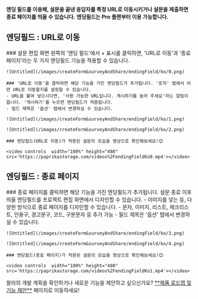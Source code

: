 
<Callout type='info' emoji="🔔">**엔딩 필드를 이용해, 설문을 끝낸 응답자를 특정 URL로 이동시키거나 설문을 제출하면 종료 페이지를 띄울 수 있습니다.**</Callout>
<Callout type='warning' emoji="⚠️">**엔딩필드는 Pro 플랜부터 이용 가능합니다.**</Callout>

## 엔딩필드 : URL로 이동

<Steps>
    ### 설문 편집 화면 왼쪽의 '엔딩 필드'에서 + 표시를 클릭하면, 'URL로 이동'과 '종료 페이지'라는 두 가지 엔딩필드 기능을 적용할 수 있습니다.

    ![Untitled](/images/createForm&surveyAndShare/endingField/ko/0.png)

    ### 'URL로 이동'을 클릭하면 해당 기능을 가진 엔딩필드가 추가됩니다. '로직' 탭에서 어떤 URL로 이동할지를 설정할 수 있습니다.
    - URL을 붙여 넣으시다면, '사용 가능한 URL입니다. 게시하기를 눌러 주세요'라는 알림이 뜹니다. '게시하기'를 누르면 엔딩필드가 적용됩니다.
    - 필드 제목은 '옵션' 탭에서 변경하실 수 있습니다.

    ![Untitled](/images/createForm&surveyAndShare/endingField/ko/1.png)

    ![Untitled](/images/createForm&surveyAndShare/endingField/ko/2.png)

    ### 엔딩필드(URL로 이동)가 적용된 설문의 모습을 영상으로 확인해보세요!😊

    <video controls  width="100%" height="480" src='https://paprikastorage.com/videos%2FendingFieldKo0.mp4'></video>

</Steps>

## 엔딩필드 : 종료 페이지

<Steps>
    ### 종료 페이지를 클릭하면 해당 기능을 가진 엔딩필드가 추가됩니다. 설문 종료 이후 띄울 엔딩필드를 프로젝트 편집 화면에서 디자인할 수 있습니다.
    - 이미지를 넣는 등, 다양한 방식으로 종료 페이지를 디자인할 수 있습니다.
    - 문자, 이미지, 리스트, 체크리스트, 인용구, 경고문구, 코드, 구분문자 등 추가 가능
    - 필드 제목은 '옵션' 탭에서 변경하실 수 있습니다.

    ![Untitled](/images/createForm&surveyAndShare/endingField/ko/3.png)

    ![Untitled](/images/createForm&surveyAndShare/endingField/ko/4.png)

    ### 엔딩필드(종료 페이지)가 적용된 설문의 모습을 영상으로 확인해보세요!😊

    <video controls  width="100%" height="480" src='https://paprikastorage.com/videos%2FendingFieldKo1.mp4'></video>
</Steps>

<Callout type='info' emoji="🔔">
    왈라의 개발 계획을 확인하거나 새로운 기능을 제안하고 싶으신가요? <a href='https://app.walla.my/signin?redirectUrl=/support/featureRequest' target="_blank" rel="noopener noreferrer"
                                            style={{textDecoration: 'underline'}}>**제품 로드맵 및 기능 제안**</a> 페이지로 이동하세요!
</Callout>